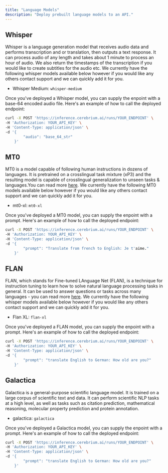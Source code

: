 ```yaml
---
title: "Language Models"
description: "Deploy prebuilt language models to an API."
---
```


## Whisper

Whisper is a language generation model that receives audio data and performs transcription and or translation, then outputs a text response. It can process audio of any length and takes about 1 minute to process an hour of audio. We also return the timestamps of the transcription if you would like to create subtitles for the audio etc.
We currently have the following whisper models available below however if you would like any others contact support and we can quickly add it for you.

- Whisper Medium: `whisper-medium`

Once you've deployed a Whisper model, you can supply the enpoint with a base-64 encoded audio file. Here's an example of how to call the deployed endpoint:

```bash
curl -X POST 'https://inference.cerebrium.ai/runs/YOUR_ENDPOINT' \
-H 'Authorization: YOUR_API_KEY' \
-H 'Content-Type: application/json' \
-d '{
        "audio": "base_64_str"
    }'
```

## MT0

MT0 is a model capable of following human instructions in dozens of languages. It is pretrained on a crosslingual task mixture (xP3) and the resulting model is capable of crosslingual generalization to unseen tasks & languages.You can read more [here](https://huggingface.co/bigscience/mt0-xl). We currently have the following MT0 models available below however if you would like any others contact support and we can quickly add it for you.

- mt0-xl: `mt0-xl`

Once you've deployed a MT0 model, you can supply the enpoint with a prompt. Here's an example of how to call the deployed endpoint:

```bash
curl -X POST 'https://inference.cerebrium.ai/runs/YOUR_ENDPOINT' \
-H 'Authorization: YOUR_API_KEY' \
-H 'Content-Type: application/json' \
-d '{
        "prompt": "Translate from french to English: Je t'aime."
    }'
```

## FLAN

FLAN, which stands for Fine-tuned LAnguage Net (FLAN), is a technique for instruction tuning to learn how to solve natural language processing tasks in general.
It can be used to answer questions or tasks across many languages - you can read more [here](https://ai.googleblog.com/2021/10/introducing-flan-more-generalizable.html). We currently have the following whisper models available below however if you would like any others contact support and we can quickly add it for you.

- Flan XL: `flan-xl`

Once you've deployed a FLAN model, you can supply the enpoint with a prompt. Here's an example of how to call the deployed endpoint:

```bash
curl -X POST 'https://inference.cerebrium.ai/runs/YOUR_ENDPOINT' \
-H 'Authorization: YOUR_API_KEY' \
-H 'Content-Type: application/json' \
-d '{
        "prompt": "translate English to German: How old are you?"
    }'
```

## Galactica

Galactica is a general-purpose scientific language model. It is trained on a large corpus of scientific text and data. It can perform scientific NLP tasks at a high level, as well as tasks such as citation prediction, mathematical reasoning, molecular property prediction and protein annotation.

- galactica: `galactica`

Once you've deployed a Galactica model, you can supply the enpoint with a prompt. Here's an example of how to call the deployed endpoint:

```bash
curl -X POST 'https://inference.cerebrium.ai/runs/YOUR_ENDPOINT' \
-H 'Authorization: YOUR_API_KEY' \
-H 'Content-Type: application/json' \
-d '{
        "prompt": "translate English to German: How old are you?"
    }'
```
